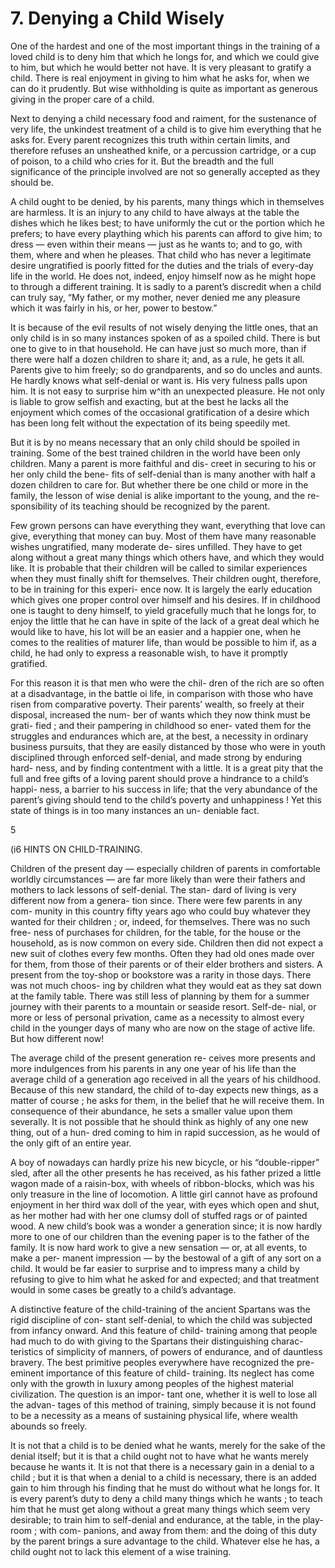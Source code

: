 # 7. Denying a Child Wisely

One of the hardest and one of the most important things in the training of a loved child is to deny him that which he longs for, and which we could give to him, but which he would better not have. It is very pleasant to gratify a child. There is real enjoyment in giving to him what he asks for, when we can do it prudently. But wise withholding is quite as important as generous giving in the proper care of a child.

Next to denying a child necessary food and raiment, for the sustenance of very life, the unkindest treatment of a child is to give him everything that he asks for. Every parent recognizes this truth within certain limits, and therefore refuses an unsheathed knife, or a percussion cartridge, or a cup of poison, to a child who cries for it. But the breadth and the full significance of the principle involved are not so generally accepted as they should be.

A child ought to be denied, by his parents, many things which in themselves are harmless. It is an injury to any child to have always at the table the dishes which he likes best; to have uniformly the cut or the portion which he prefers; to have every plaything which his parents can afford to give him; to dress — even within their means — just as he wants to; and to go, with them, where and when he pleases. That child who has never a legitimate desire ungratified is poorly fitted for the duties and the trials of every-day life in the world. He does not, indeed, enjoy himself now as he might hope to through a different training. It is sadly to a parent's discredit when a child can truly say, "My father, or my mother, never denied me any pleasure which it was fairly in his, or her, power to bestow."

It is because of the evil results of not wisely denying the little ones, that an only child is in so many instances spoken of as a spoiled child. There is but one to give to in that household. He can have just so much more, than if there were half a dozen children to share it; and, as a rule, he gets it all. Parents give to him freely; so do grandparents, and so do uncles and aunts. He hardly knows what self-denial or want is. His very fulness palls upon him. It is not easy to surprise him w^ith an unexpected pleasure. He not only is liable to grow selfish and exacting, but at the best he lacks all the enjoyment which comes of the occasional gratification of a desire which has been long felt without the expectation of its being speedily met.

But it is by no means necessary that an only child should be spoiled in training. Some of the best trained children in the world have been only children. Many a parent is more faithful and dis- creet in securing to his or her only child the bene- fits of self-denial than is many another with half a dozen children to care for. But whether there be one child or more in the family, the lesson of wise denial is alike important to the young, and the re- sponsibility of its teaching should be recognized by the parent.

Few grown persons can have everything they want, everything that love can give, everything that money can buy. Most of them have many reasonable wishes ungratified, many moderate de- sires unfilled. They have to get along without a great many things which others have, and which they would like. It is probable that their children will be called to similar experiences when they must finally shift for themselves. Their children ought, therefore, to be in training for this experi- ence now. It is largely the early education which gives one proper control over himself and his desires. If in childhood one is taught to deny himself, to yield gracefully much that he longs for, to enjoy the little that he can have in spite of the lack of a great deal which he would like to have, his lot will be an easier and a happier one, when he comes to the realities of maturer life, than would be possible to him if, as a child, he had only to express a reasonable wish, to have it promptly gratified.

For this reason it is that men who were the chil- dren of the rich are so often at a disadvantage, in the battle oi life, in comparison with those who have risen from comparative poverty. Their parents' wealth, so freely at their disposal, increased the num- ber of wants which they now think must be grati- fied ; and their pampering in childhood so ener- vated them for the struggles and endurances which are, at the best, a necessity in ordinary business pursuits, that they are easily distanced by those who were in youth disciplined through enforced self-denial, and made strong by enduring hard- ness, and by finding contentment with a little. It is a great pity that the full and free gifts of a loving parent should prove a hindrance to a child's happi- ness, a barrier to his success in life; that the very abundance of the parent's giving should tend to the child's poverty and unhappiness ! Yet this state of things is in too many instances an un- deniable fact.

5



(i6 HINTS ON CHILD-TRAINING.

Children of the present day — especially children of parents in comfortable worldly circumstances — are far more likely than were their fathers and mothers to lack lessons of self-denial. The stan- dard of living is very different now from a genera- tion since. There were few parents in any com- munity in this country fifty years ago who could buy whatever they wanted for their children ; or, indeed, for themselves. There was no such free- ness of purchases for children, for the table, for the house or the household, as is now common on every side. Children then did not expect a new suit of clothes every few months. Often they had old ones made over for them, from those of their parents or of their elder brothers and sisters. A present from the toy-shop or bookstore was a rarity in those days. There was not much choos- ing by children what they would eat as they sat down at the family table. There was still less of planning by them for a summer journey with their parents to a mountain or seaside resort. Self-de- nial, or more or less of personal privation, came as a necessity to almost every child in the younger days of many who are now on the stage of active life. But how different now!

The average child of the present generation re- ceives more presents and more indulgences from his parents in any one year of his life than the average child of a generation ago received in all the years of his childhood. Because of this new standard, the child of to-day expects new things, as a matter of course ; he asks for them, in the belief that he will receive them. In consequence of their abundance, he sets a smaller value upon them severally. It is not possible that he should think as highly of any one new thing, out of a hun- dred coming to him in rapid succession, as he would of the only gift of an entire year.

A boy of nowadays can hardly prize his new bicycle, or his "double-ripper" sled, after all the other presents he has received, as his father prized a little wagon made of a raisin-box, with wheels of ribbon-blocks, which was his only treasure in the line of locomotion. A little girl cannot have as profound enjoyment in her third wax doll of the year, with eyes which open and shut, as her mother had with her one clumsy doll of stuffed rags or of painted wood. A new child's book was a wonder a generation since; it is now hardly more to one of our children than the evening paper is to the father of the family. It is now hard work to give a new sensation — or, at all events, to make a per- manent impression — by the bestowal of a gift of any sort on a child. It would be far easier to surprise and to impress many a child by refusing to give to him what he asked for and expected; and that treatment would in some cases be greatly to a child's advantage.

A distinctive feature of the child-training of the ancient Spartans was the rigid discipline of con- stant self-denial, to which the child was subjected from infancy onward. And this feature of child- training among that people had much to do with giving to the Spartans their distinguishing charac- teristics of simplicity of manners, of powers of endurance, and of dauntless bravery. The best primitive peoples everywhere have recognized the pre-eminent importance of this feature of child- training. Its neglect has come only with the growth in luxury among peoples of the highest material civilization. The question is an impor- tant one, whether it is well to lose all the advan- tages of this method of training, simply because it is not found to be a necessity as a means of sustaining physical life, where wealth abounds so freely.

It is not that a child is to be denied what he wants, merely for the sake of the denial itself; but it is that a child ought not to have what he wants merely because he wants it. It is not that there is a necessary gain in a denial to a child ; but it is that when a denial to a child is necessary, there is an added gain to him through his finding that he must do without what he longs for. It is every parent's duty to deny a child many things which he wants ; to teach him that he must get along without a great many things which seem very desirable; to train him to self-denial and endurance, at the table, in the play-room ; with com- panions, and away from them: and the doing of this duty by the parent brings a sure advantage to the child. Whatever else he has, a child ought not to lack this element of a wise training.